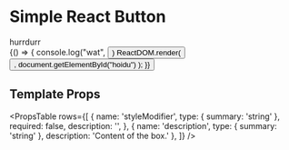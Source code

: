 
<Meta title="Atoms/React-Button" />

# Simple React Button


<Preview>
  <Story name="Default">
    <div>
    <div id="hoidu">hurrdurr</div>
    {() => {
        console.log("wat", <Button />)
        ReactDOM.render(
            <Button />,
            document.getElementById("hoidu")
        );
    }}
    </div>
  </Story>
</Preview>

## Template Props

<PropsTable
  rows={[
    {
      name: 'styleModifier',
      type: { summary: 'string' },
      required: false,
      description: '',
    },
    {
      name: 'description',
      type: { summary: 'string' },
      description: 'Content of the box.'
    },
  ]}
/>
